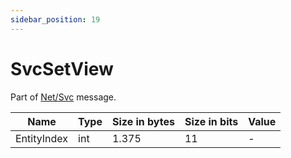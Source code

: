 ```yaml
---
sidebar_position: 19
---
```


# SvcSetView

Part of [Net/Svc](../netsvc) message.

<!-- @dem-gen-begin:SvcSetView -->
| Name | Type | Size in bytes | Size in bits | Value |
| --- | --- | --- | --- | --- |
| EntityIndex | int | 1.375 | 11 | - |

<!-- @dem-gen-end:SvcSetView -->
